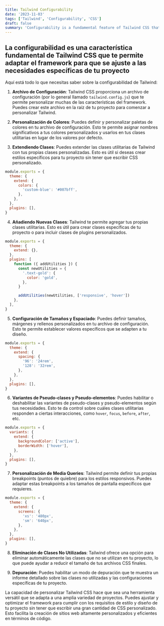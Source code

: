 ```yaml
---
title: Tailwind Configurability
date: '2023-11-03'
tags: ['Tailwind', 'Configurability', 'CSS']
draft: false
summary: 'Configurability is a fundamental feature of Tailwind CSS that allows you to adapt the framework to fit the specific needs of your project'
---
```


## La configurabilidad es una característica fundamental de Tailwind CSS que te permite adaptar el framework para que se ajuste a las necesidades específicas de tu proyecto

Aquí está todo lo que necesitas saber sobre la configurabilidad de Tailwind:

1. **Archivo de Configuración**: Tailwind CSS proporciona un archivo de configuración (por lo general llamado `tailwind.config.js`) que te permite personalizar muchas de las características del framework. Puedes crear este archivo en la raíz de tu proyecto para comenzar a personalizar Tailwind.

2. **Personalización de Colores**: Puedes definir y personalizar paletas de colores en tu archivo de configuración. Esto te permite asignar nombres significativos a tus colores personalizados y usarlos en tus clases utilitarias en lugar de los valores por defecto.

3. **Extendiendo Clases**: Puedes extender las clases utilitarias de Tailwind con tus propias clases personalizadas. Esto es útil si deseas crear estilos específicos para tu proyecto sin tener que escribir CSS personalizado.

```javascript
module.exports = {
  theme: {
    extend: {
      colors: {
        'custom-blue': '#007bff',
      },
    },
  },
  plugins: [],
}
```

4. **Añadiendo Nuevas Clases**: Tailwind te permite agregar tus propias clases utilitarias. Esto es útil para crear clases específicas de tu proyecto o para incluir clases de plugins personalizados.

```javascript
module.exports = {
  theme: {
    extend: {},
  },
  plugins: [
    function ({ addUtilities }) {
      const newUtilities = {
        '.text-gold': {
          color: 'gold',
        },
      }

      addUtilities(newUtilities, ['responsive', 'hover'])
    },
  ],
}
```

5. **Configuración de Tamaños y Espaciado**: Puedes definir tamaños, márgenes y rellenos personalizados en tu archivo de configuración. Esto te permite establecer valores específicos que se adapten a tu diseño.

```javascript
module.exports = {
  theme: {
    extend: {
      spacing: {
        '96': '24rem',
        '128': '32rem',
      },
    },
  },
  plugins: [],
}
```

6. **Variantes de Pseudo-clases y Pseudo-elementos**: Puedes habilitar o deshabilitar las variantes de pseudo-clases y pseudo-elementos según tus necesidades. Esto te da control sobre cuáles clases utilitarias responden a ciertas interacciones, como `hover`, `focus`, `before`, `after`, etc.

```javascript
module.exports = {
  variants: {
    extend: {
      backgroundColor: ['active'],
      borderWidth: ['hover'],
    },
  },
  plugins: [],
}
```

7. **Personalización de Media Queries**: Tailwind permite definir tus propias breakpoints (puntos de quiebre) para los estilos responsivos. Puedes adaptar estas breakpoints a los tamaños de pantalla específicos que requieres.

```javascript
module.exports = {
  theme: {
    extend: {
      screens: {
        'xs': '480px',
        'sm': '640px',
      },
    },
  },
  plugins: [],
}
```

8. **Eliminación de Clases No Utilizadas**: Tailwind ofrece una opción para eliminar automáticamente las clases que no se utilizan en tu proyecto, lo que puede ayudar a reducir el tamaño de tus archivos CSS finales.

9. **Depuración**: Puedes habilitar un modo de depuración que te muestra un informe detallado sobre las clases no utilizadas y las configuraciones específicas de tu proyecto.

La capacidad de personalizar Tailwind CSS hace que sea una herramienta versátil que se adapta a una amplia variedad de proyectos. Puedes ajustar y optimizar el framework para cumplir con los requisitos de estilo y diseño de tu proyecto sin tener que escribir una gran cantidad de CSS personalizado. Esto facilita la creación de sitios web altamente personalizados y eficientes en términos de código.